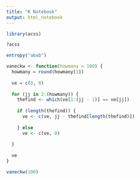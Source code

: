 ```yaml
---
title: "R Notebook"
output: html_notebook
---
```


```r
library(acss)
```

```r
?acss
```

```r
entropy("abab")
```



```r
vaneckw <- function(howmany = 100) {
  howmany = round(howmany[1])
  
  ve = c(0, 0)
  
  for (jj in 2:(howmany)) {
    thefind <- which(ve[1:(jj - 1)] == ve[jj])
    
    if (length(thefind)) {
      ve <- c(ve, jj - thefind[length(thefind)])
      
    } else
      ve <- c(ve, 0)
    
  }
  
  ve
}
```


```r
vaneckw(100)
```

